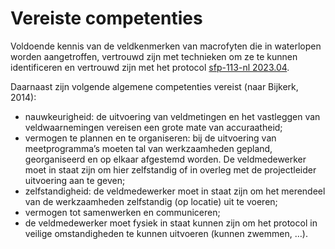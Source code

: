 # Vereiste competenties

```{=html}
<!--
Omschrijving van de basiskennis (bv. kennis van bepaalde soorten) en vaardigheden (bv. bepaalde apparatuur kunnen bedienen), die de gebruiker van het protocol moet hebben om het protocol op een gepaste manier te kunnen uitvoeren.
Eventueel kan er verwezen worden naar bepaalde opleidingen.
Hier nog verwijzen naar protocols in ontwikkeling: sfp-015, sfp-112 en sfp-118. 
-->
```
Voldoende kennis van de veldkenmerken van macrofyten die in waterlopen worden aangetroffen, vertrouwd zijn met technieken om ze te kunnen identificeren en vertrouwd zijn met het protocol [sfp-113-nl 2023.04](../2023.04/index.html).

Daarnaast zijn volgende algemene competenties vereist (naar Bijkerk, 2014):

-   nauwkeurigheid: de uitvoering van veldmetingen en het vastleggen van veldwaarnemingen vereisen een grote mate van accuraatheid;
-   vermogen te plannen en te organiseren: bij de uitvoering van meetprogramma's moeten tal van werkzaamheden gepland, georganiseerd en op elkaar afgestemd worden. De veldmedewerker moet in staat zijn om hier zelfstandig of in overleg met de projectleider uitvoering aan te geven;
-   zelfstandigheid: de veldmedewerker moet in staat zijn om het merendeel van de werkzaamheden zelfstandig (op locatie) uit te voeren;
-   vermogen tot samenwerken en communiceren;
-   de veldmedewerker moet fysiek in staat kunnen zijn om het protocol in veilige omstandigheden te kunnen uitvoeren (kunnen zwemmen, ...).
